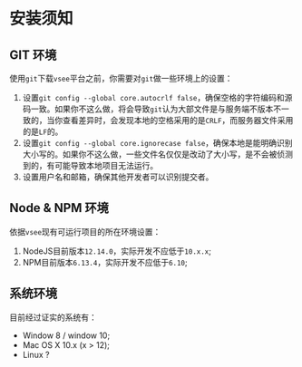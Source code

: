 
<Meta title="框架/起步（Step）/安装须知" />

# 安装须知

## GIT 环境

使用`git`下载`vsee`平台之前，你需要对`git`做一些环境上的设置：

1. 设置`git config --global core.autocrlf false`，确保空格的字符编码和源码一致。如果你不这么做，将会导致`git`认为大部文件是与服务端不版本不一致的，当你查看差异时，会发现本地的空格采用的是`CRLF`，而服务器文件采用的是`LF`的。
2. 设置`git config --global core.ignorecase false`，确保本地是能明确识别大小写的。如果你不这么做，一些文件名仅仅是改动了大小写，是不会被侦测到的，有可能导致本地项目无法运行。
3. 设置用户名和邮箱，确保其他开发者可以识别提交者。

## Node & NPM 环境

依据`vsee`现有可运行项目的所在环境设置：

1. NodeJS目前版本`12.14.0`，实际开发不应低于`10.x.x`;
2. NPM目前版本`6.13.4`，实际开发不应低于`6.10`;

## 系统环境

目前经过证实的系统有：

- Window 8 / window 10;
- Mac OS X 10.x (x > 12);
- Linux ?





